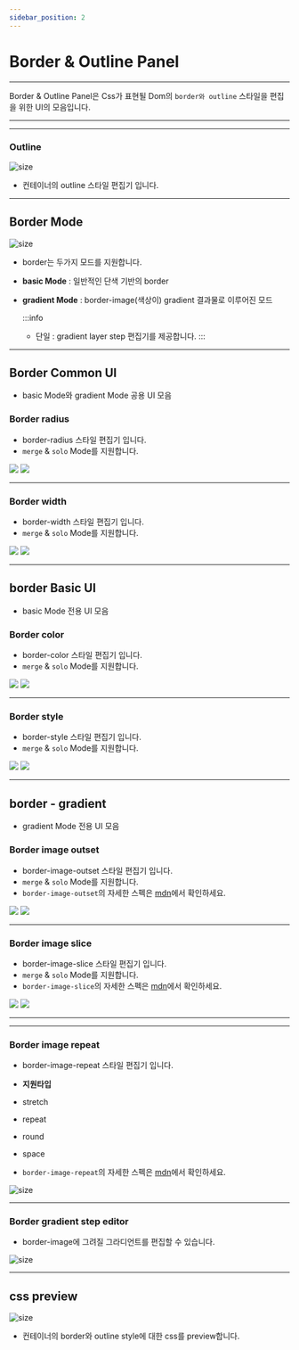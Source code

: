 ```yaml
---
sidebar_position: 2
---
```





# Border & Outline Panel

<hr/>

Border & Outline Panel은 Css가 표현될 Dom의 ```border와 outline``` 스타일을 편집을 위한 UI의 모음입니다.


<hr/>

<TOCInline toc={toc}/>

<hr/>

### Outline
![size](./img/border/ui_outline.png)

- 컨테이너의 outline 스타일 편집기 입니다.

<hr/>

## Border Mode
![size](./img/border/ui_border_mode.png)

- border는 두가지 모드를 지원합니다.
- **basic Mode** : 일반적인 단색 기반의 border
- **gradient Mode** : border-image(색상이) gradient 결과물로 이루어진 모드

	:::info
	- 단일 : gradient layer step 편집기를 제공합니다.
	:::


<hr/>

## Border Common UI
- basic Mode와 gradient Mode 공용 UI 모음
### Border radius
- border-radius 스타일 편집기 입니다.
- ```merge``` & ```solo``` Mode를 지원합니다.
<Tabs>
	<TabItem value="merge" label="merge mode" default>
		<img src={require('./img/border/ui_border_radius.png').default}/>
	</TabItem>
	<TabItem value="solo" label="solo mode">
		<img src={require('./img/border/ui_border_radius_solo.png').default}/>
	</TabItem>
</Tabs>


<hr/>

### Border width
- border-width 스타일 편집기 입니다.
- ```merge``` & ```solo``` Mode를 지원합니다.
<Tabs>
	<TabItem value="merge" label="merge mode" default>
		<img src={require('./img/border/ui_border_width.png').default}/>
	</TabItem>
	<TabItem value="solo" label="solo mode">
		<img src={require('./img/border/ui_border_width_solo.png').default}/>
	</TabItem>
</Tabs>

<hr/>

## border Basic UI
- basic Mode 전용 UI 모음

### Border color
- border-color 스타일 편집기 입니다.
- ```merge``` & ```solo``` Mode를 지원합니다.
<Tabs>
	<TabItem value="merge" label="merge mode" default>
		<img src={require('./img/border/ui_border_color.png').default}/>
	</TabItem>
	<TabItem value="solo" label="solo mode">
		<img src={require('./img/border/ui_border_color_solo.png').default}/>
	</TabItem>
</Tabs>

<hr/>


### Border style
- border-style 스타일 편집기 입니다.
- ```merge``` & ```solo``` Mode를 지원합니다.
<Tabs>
	<TabItem value="merge" label="merge mode" default>
		<img src={require('./img/border/ui_border_style.png').default}/>
	</TabItem>
	<TabItem value="solo" label="solo mode">
		<img src={require('./img/border/ui_border_style_solo.png').default}/>
	</TabItem>
</Tabs>

<hr/>


## border - gradient
- gradient Mode 전용 UI 모음
### Border image outset
- border-image-outset 스타일 편집기 입니다.
- ```merge``` & ```solo``` Mode를 지원합니다.
- ```border-image-outset```의 자세한 스펙은 [mdn](https://developer.mozilla.org/ko/docs/Web/CSS/border-image-outset)에서 확인하세요.
<Tabs>
	<TabItem value="merge" label="merge mode" default>
		<img src={require('./img/border/ui_gradient_border_image_outset.png').default}/>
	</TabItem>
	<TabItem value="solo" label="solo mode">
		<img src={require('./img/border/ui_gradient_border_image_outset_solo.png').default}/>
	</TabItem>
</Tabs>

<hr/>

### Border image slice
- border-image-slice 스타일 편집기 입니다.
- ```merge``` & ```solo``` Mode를 지원합니다.
- ```border-image-slice```의 자세한 스펙은 [mdn](https://developer.mozilla.org/ko/docs/Web/CSS/border-image-slice)에서 확인하세요.
<Tabs>
	<TabItem value="merge" label="merge mode" default>
		<img src={require('./img/border/ui_gradient_border_image_slice.png').default}/>
	</TabItem>
	<TabItem value="solo" label="solo mode">
		<img src={require('./img/border/ui_gradient_border_image_slice_solo.png').default}/>
	</TabItem>
</Tabs>

<hr/>

<hr/>

### Border image repeat
- border-image-repeat 스타일 편집기 입니다.
-	**지원타입**
- stretch
- repeat
- round
- space

- ```border-image-repeat```의 자세한 스펙은 [mdn](https://developer.mozilla.org/ko/docs/Web/CSS/border-image-repeat)에서 확인하세요.

![size](./img/border/ui_gradient_border_image_repeat.png)

<hr/>

### Border gradient step editor
- border-image에 그려질 그라디언트를 편집할 수 있습니다.

![size](./img/border/ui_gradient_step_edit.png)

<hr/>


## css preview
![size](./img/border/ui_css_preview.png)

- 컨테이너의 border와 outline style에 대한 css를 preview합니다.